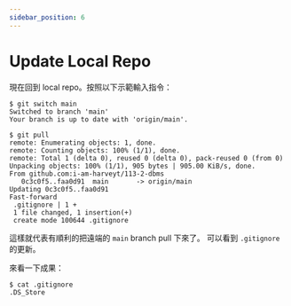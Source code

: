 ```yaml
---
sidebar_position: 6
---
```


# Update Local Repo

現在回到 local repo。按照以下示範輸入指令：

```shell
$ git switch main
Switched to branch 'main'
Your branch is up to date with 'origin/main'.

$ git pull
remote: Enumerating objects: 1, done.
remote: Counting objects: 100% (1/1), done.
remote: Total 1 (delta 0), reused 0 (delta 0), pack-reused 0 (from 0)
Unpacking objects: 100% (1/1), 905 bytes | 905.00 KiB/s, done.
From github.com:i-am-harveyt/113-2-dbms
   0c3c0f5..faa0d91  main       -> origin/main
Updating 0c3c0f5..faa0d91
Fast-forward
 .gitignore | 1 +
 1 file changed, 1 insertion(+)
 create mode 100644 .gitignore
```

這樣就代表有順利的把遠端的 `main` branch pull 下來了。
可以看到 `.gitignore` 的更新。

來看一下成果：

```bash
$ cat .gitignore
.DS_Store

```
